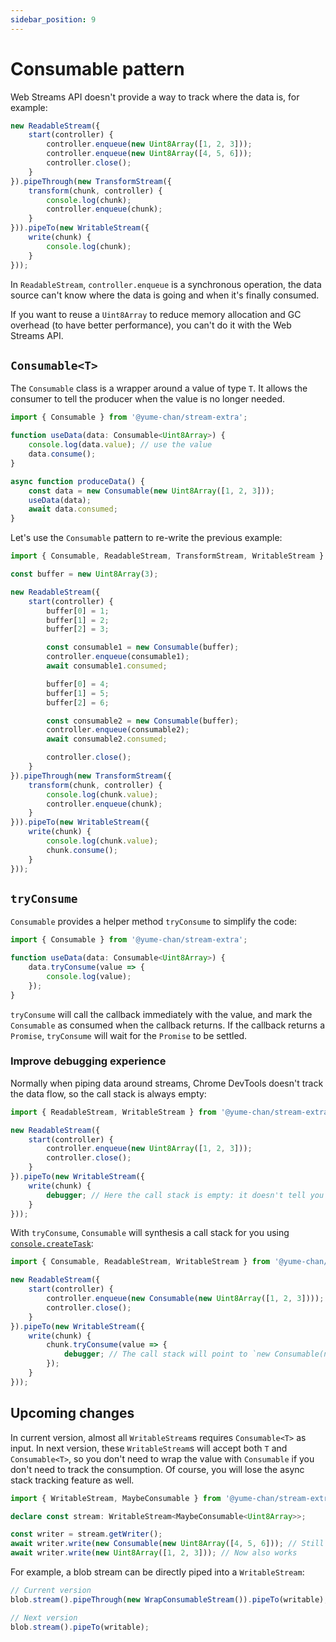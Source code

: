 ```yaml
---
sidebar_position: 9
---
```


# Consumable pattern

Web Streams API doesn't provide a way to track where the data is, for example:

```ts
new ReadableStream({
    start(controller) {
        controller.enqueue(new Uint8Array([1, 2, 3]));
        controller.enqueue(new Uint8Array([4, 5, 6]));
        controller.close();
    }
}).pipeThrough(new TransformStream({
    transform(chunk, controller) {
        console.log(chunk);
        controller.enqueue(chunk);
    }
})).pipeTo(new WritableStream({
    write(chunk) {
        console.log(chunk);
    }
}));
```

In `ReadableStream`, `controller.enqueue` is a synchronous operation, the data source can't know where the data is going and when it's finally consumed.

If you want to reuse a `Uint8Array` to reduce memory allocation and GC overhead (to have better performance), you can't do it with the Web Streams API.

## `Consumable<T>`

The `Consumable` class is a wrapper around a value of type `T`. It allows the consumer to tell the producer when the value is no longer needed.

```ts
import { Consumable } from '@yume-chan/stream-extra';

function useData(data: Consumable<Uint8Array>) {
    console.log(data.value); // use the value
    data.consume();
}

async function produceData() {
    const data = new Consumable(new Uint8Array([1, 2, 3]));
    useData(data);
    await data.consumed;
}
```

Let's use the `Consumable` pattern to re-write the previous example:

```ts
import { Consumable, ReadableStream, TransformStream, WritableStream } from '@yume-chan/stream-extra';

const buffer = new Uint8Array(3);

new ReadableStream({
    start(controller) {
        buffer[0] = 1;
        buffer[1] = 2;
        buffer[2] = 3;

        const consumable1 = new Consumable(buffer);
        controller.enqueue(consumable1);
        await consumable1.consumed;

        buffer[0] = 4;
        buffer[1] = 5;
        buffer[2] = 6;

        const consumable2 = new Consumable(buffer);
        controller.enqueue(consumable2);
        await consumable2.consumed;

        controller.close();
    }
}).pipeThrough(new TransformStream({
    transform(chunk, controller) {
        console.log(chunk.value);
        controller.enqueue(chunk);
    }
})).pipeTo(new WritableStream({
    write(chunk) {
        console.log(chunk.value);
        chunk.consume();
    }
}));
```

## `tryConsume`

`Consumable` provides a helper method `tryConsume` to simplify the code:

```ts
import { Consumable } from '@yume-chan/stream-extra';

function useData(data: Consumable<Uint8Array>) {
    data.tryConsume(value => {
        console.log(value);
    });
}
```

`tryConsume` will call the callback immediately with the value, and mark the `Consumable` as consumed when the callback returns. If the callback returns a `Promise`, `tryConsume` will wait for the `Promise` to be settled.

### Improve debugging experience

Normally when piping data around streams, Chrome DevTools doesn't track the data flow, so the call stack is always empty:

```ts
import { ReadableStream, WritableStream } from '@yume-chan/stream-extra';

new ReadableStream({
    start(controller) {
        controller.enqueue(new Uint8Array([1, 2, 3]));
        controller.close();
    }
}).pipeTo(new WritableStream({
    write(chunk) {
        debugger; // Here the call stack is empty: it doesn't tell you where the `chunk` comes from
    }
}));
```

With `tryConsume`, `Consumable` will synthesis a call stack for you using [`console.createTask`](https://developer.chrome.com/blog/devtools-modern-web-debugging/):

```ts
import { Consumable, ReadableStream, WritableStream } from '@yume-chan/stream-extra';

new ReadableStream({
    start(controller) {
        controller.enqueue(new Consumable(new Uint8Array([1, 2, 3])));
        controller.close();
    }
}).pipeTo(new WritableStream({
    write(chunk) {
        chunk.tryConsume(value => {
            debugger; // The call stack will point to `new Consumable(new Uint8Array([1, 2, 3]))`
        });
    }
}));
```

## Upcoming changes

In current version, almost all `WritableStream`s requires `Consumable<T>` as input. In next version, these `WritableStream`s will accept both `T` and `Consumable<T>`, so you don't need to wrap the value with `Consumable` if you don't need to track the consumption. Of course, you will lose the async stack tracking feature as well.

```ts
import { WritableStream, MaybeConsumable } from '@yume-chan/stream-extra';

declare const stream: WritableStream<MaybeConsumable<Uint8Array>>;

const writer = stream.getWriter();
await writer.write(new Consumable(new Uint8Array([4, 5, 6])); // Still works
await writer.write(new Uint8Array([1, 2, 3])); // Now also works
```

For example, a blob stream can be directly piped into a `WritableStream`:

```ts
// Current version
blob.stream().pipeThrough(new WrapConsumableStream()).pipeTo(writable);

// Next version
blob.stream().pipeTo(writable);
```
